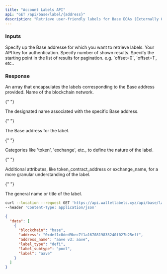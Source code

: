 ```yaml
---
title: "Account Labels API"
api: "GET /api/base/label/{address}"
description: "Retrieve user-friendly labels for Base EOAs (Externally Owned Accounts) and Smart Contracts. Labels can be incredibly useful for categorizing your Base interactions."
---
```


### Inputs

<ParamField path="address" type="string" required>
  Specify up the Base addresse for which you want to retrieve labels.
</ParamField>
<ParamField query="apikey" type="string" required>
  Your API key for authentication.
</ParamField>
<ParamField query="limit" type="string">
  Specify number of shown results.
</ParamField>
<ParamField query="offset" type="string">
  Specify the starting point in the list of results for pagination. e.g.
  `offset=0`, `offset=1`, etc..
</ParamField>

### Response

<ResponseField name="data" type="array">
  An array that encapsulates the labels corresponding to the Base address provided.

<Expandable title="Label Object">

<ResponseField name="blockchain" type="string">
  Name of the blockchain network.
</ResponseField>

{" "}

<ResponseField name="address_name" type="string">
  The designated name associated with the specific Base address.
</ResponseField>

{" "}

<ResponseField name="address" type="string">
  The Base address for the label.
</ResponseField>

{" "}

<ResponseField name="label_type" type="string">
  Categories like 'token', 'exchange', etc., to define the nature of the label.
</ResponseField>

{" "}

<ResponseField name="label_subtype" type="string">
  Additional attributes, like token_contract_address or exchange_name, for a
  more granular understanding of the label.
</ResponseField>

{" "}

<ResponseField name="label" type="string">
  The general name or title of the label.
</ResponseField>

  </Expandable>
</ResponseField>

<RequestExample>

```bash Example Request
curl --location --request GET 'https://api.walletlabels.xyz/api/base/label/0xdef1c0ded9bec7f1a1670819833240f027b25eff?apikey=demo-api-key-x-00000' \
--header 'Content-Type: application/json' 
```

</RequestExample>

<ResponseExample>

```json Response
{
  "data": [
    { 
      "blockchain": "base",
      "address": "0xdef1c0ded9bec7f1a1670819833240f027b25eff",
      "address_name": "aave v3: aave",
      "label_type": "defi",
      "label_subtype": "pool",
      "label": "aave"
    }
  ]
}
```

</ResponseExample>
